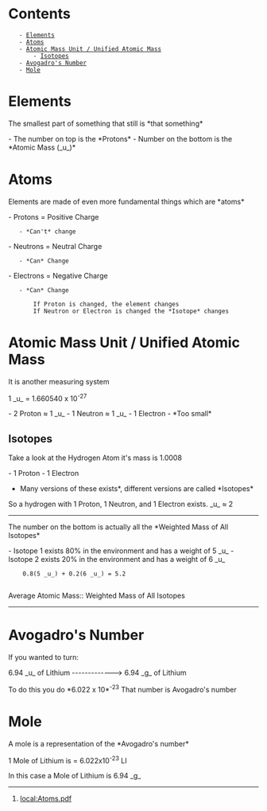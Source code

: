 = Contents =
    - [[#Elements|Elements]]
    - [[#Atoms|Atoms]]
    - [[#Atomic Mass Unit / Unified Atomic Mass|Atomic Mass Unit / Unified Atomic Mass]]
        - [[#Atomic Mass Unit / Unified Atomic Mass#Isotopes|Isotopes]]
    - [[#Avogadro's Number|Avogadro's Number]]
    - [[#Mole|Mole]]

= Elements =
The smallest part of something that still is *that something*

{{https://www.wuwm.com/sites/wuwm/files/styles/x_large/public/201912/AdobeStock_238869971.jpg}}
- The number on top is the *Protons*
- Number on the bottom is the *Atomic Mass (_u_)*

= Atoms =
Elements are made of even more fundamental things which are *atoms*

- Protons = Positive Charge
	- *Can't* change
- Neutrons = Neutral Charge
	- *Can* Change
- Electrons = Negative Charge
	- *Can* Change

		If Proton is changed, the element changes
		If Neutron or Electron is changed the *Isotope* changes

{{https://www.gedonlineclass.net/Curric/atom1.jpg}}

= Atomic Mass Unit / Unified Atomic Mass=
It is another measuring system

1 _u_ = 1.660540 x 10<sup>-27</sup>

- 2 Proton ≈ 1 _u_
- 1 Neutron ≈ 1 _u_
- 1 Electron - *Too small*

== Isotopes ==
Take a look at the Hydrogen Atom it's mass is 1.0008

- 1 Proton
- 1 Electron

*Many versions of these exists*, different versions are called *Isotopes*

So a hydrogen with 1 Proton, 1 Neutron, and 1 Electron exists.
_u_ ≈ 2

----
The number on the bottom is actually all the *Weighted Mass of All Isotopes*

- Isotope 1 exists 80% in the environment and has a weight of 5 _u_
- Isotope 2 exists 20% in the environment and has a weight of 6 _u_

	 0.8(5 _u_) + 0.2(6 _u_) = 5.2
	 
Average Atomic Mass:: Weighted Mass of All Isotopes

----

= Avogadro's Number =
If you wanted to turn:

6.94 _u_ of Lithium -------------> 6.94 _g_ of Lithium

To do this you do *6.022 x 10*<sup>-23</sup>
That number is Avogadro's number

= Mole =
A mole is a representation of the *Avogadro's number*

1 Mole of Lithium is = 6.022x10<sup>-23</sup> LI

In this case a Mole of Lithium is 6.94 _g_

----
# [[local:Atoms.pdf]]

